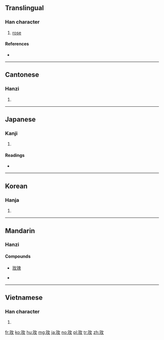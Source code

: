 ==Translingual==

===Han character===
{{Han char|rn=96|rad=玉|as=04|sn=8|four=1814<sub>0</sub>|canj=一土人大 (MGOK), X一土人大 (XMGOK)}}

# [[rose]]

====References====
* {{Han ref|kx=0728.170|dkj=20874|dj=1140.160|hdz=21104.080|uh=73AB|ud=29611|bh=AAB4|bd=43700}}

----

==Cantonese==

===Hanzi===
{{yue-hanzi|jyut=|y=mui4}}

# {{defn|lang=yue|sort=玉04}}

----

==Japanese==

===Kanji===
{{ja-kanji|grade=|rs=玉04}}

# {{defn|lang=ja|sort=玉04}}

====Readings====
* {{ja-readings|on=[[ばい]] (bai), [[め]] (me), [[まい]] (mai)|kun=}}

----

==Korean==

===Hanja===
{{ko-hanja|hangeul=매|eumhun=|rv=mae|mr=mae|y=may}}

# {{defn|lang=ko|sort=玉04}}

----

==Mandarin==

===Hanzi===
{{cmn-hanzi|pin=[[méi]] ([[mei2]])|wg=mei<sup>2</sup>}}

====Compounds====
* [[玫瑰]]

* {{defn|lang=cmn|sort=玉04}}

----

==Vietnamese==

===Han character===
{{vi-hantu|[[mân]], [[mai]]|rs=玉04}}

# {{defn|lang=vi|sort=玉04}}

[[fr:玫]]
[[ko:玫]]
[[hu:玫]]
[[mg:玫]]
[[ja:玫]]
[[no:玫]]
[[pl:玫]]
[[tr:玫]]
[[zh:玫]]